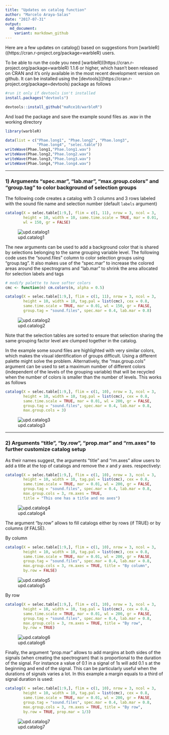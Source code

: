 ```yaml
---
title: "Updates on catalog function"
author: "Marcelo Araya-Salas"
date: "2017-07-31"
output: 
  md_document:
    variant: markdown_github
---
```


Here are a few updates on catalog() based on suggestions from [warbleR]((https://cran.r-project.org/package=warbleR) users.

To be able to run the code you need [warbleR]((https://cran.r-project.org/package=warbleR) 1.1.6 or higher, which hasn't been released on CRAN and it's only available in the most recent development version on github. It can be installed using the [devtools]((https://cran.r-project.org/package=devtools) package as follows

```r
#run it only if devtools isn't installed
install.packages("devtools")

devtools::install_github("maRce10/warbleR")

```

And load the package and save the example sound files as .wav in the working directory

```r
 
library(warbleR)

data(list = c("Phae.long1", "Phae.long2", "Phae.long3", 
              "Phae.long4", "selec.table"))
writeWave(Phae.long1,"Phae.long1.wav")
writeWave(Phae.long2,"Phae.long2.wav")
writeWave(Phae.long3,"Phae.long3.wav")
writeWave(Phae.long4,"Phae.long4.wav")

```

---

### 1) Arguments "spec.mar", "lab.mar", "max.group.colors" and "group.tag" to color background of selection groups


The following code creates a catalog with 3 columns and 3 rows labeled with the sound file name and selection number (default `labels` argument)

```r

catalog(X = selec.table[1:9,], flim = c(1, 11), nrow = 3, ncol = 3, 
        height = 10, width = 10, same.time.scale = TRUE, mar = 0.01, 
        wl = 150, gr = FALSE)

```

![upd.catalog1](img/Updates_Catalog_p1.png)

The new arguments can be used to add a background color that is shared by selections belonging to the same grouping variable level. The following code uses the "sound.files" column to color selection groups using "group.tag". It also makes use of the "spec.mar" to increase the colored areas around the spectrograms and "lab.mar" to shrink the area allocated for selection labels and tags

```r
# modify palette to have softer colors
cmc <- function(n) cm.colors(n, alpha = 0.5)

catalog(X = selec.table[1:9,], flim = c(1, 11), nrow = 3, ncol = 3, 
        height = 10, width = 10, tag.pal = list(cmc), cex = 0.8,
        same.time.scale = TRUE, mar = 0.01, wl = 150, gr = FALSE, 
        group.tag = "sound.files", spec.mar = 0.4, lab.mar = 0.8)

```

![upd.catalog2](img/Updates_Catalog_p2.png)


Note that the selection tables are sorted to ensure that selection sharing the same grouping factor level are clumped together in the catalog.

In the example some sound files are highlighted with very similar colors, which makes the visual identification of groups difficult. Using a different palette might solve the problem. Alternatively, the "max.group.cols" argument can be used to set a maximum number of different colors (independent of the levels of the grouping variable) that will be recycled when the number of colors is smaller than the number of levels. This works as follows

```r

catalog(X = selec.table[1:9,], flim = c(1, 10), nrow = 3, ncol = 3, 
        height = 10, width = 10, tag.pal = list(cmc), cex = 0.8,
        same.time.scale = TRUE, mar = 0.01, wl = 200, gr = FALSE, 
        group.tag = "sound.files", spec.mar = 0.4, lab.mar = 0.8,
        max.group.cols = 3)

```

![upd.catalog3](img/Updates_Catalog_p3.png)

---

### 2) Arguments "title", "by.row", "prop.mar" and "rm.axes" to further customize catalog setup


As their names suggest, the arguments "title" and "rm.axes" allow users to add a title at the top of catalogs and remove the *x* and *y* axes. respectively:

```r

catalog(X = selec.table[1:9,], flim = c(1, 10), nrow = 3, ncol = 3, 
        height = 10, width = 10, tag.pal = list(cmc), cex = 0.8,
        same.time.scale = TRUE, mar = 0.01, wl = 200, gr = FALSE, 
        group.tag = "sound.files", spec.mar = 0.4, lab.mar = 0.8,
        max.group.cols = 3, rm.axes = TRUE, 
        title = "This one has a title and no axes")

```

![upd.catalog4](img/Updates_Catalog_p4.png)


The argument "by.row" allows to fill catalogs either by rows (if TRUE) or by columns (if FALSE).

By column

```r

catalog(X = selec.table[1:9,], flim = c(1, 10), nrow = 3, ncol = 3, 
        height = 10, width = 10, tag.pal = list(cmc), cex = 0.8,
        same.time.scale = TRUE, mar = 0.01, wl = 200, gr = FALSE, 
        group.tag = "sound.files", spec.mar = 0.4, lab.mar = 0.8,
        max.group.cols = 3, rm.axes = TRUE, title = "By column", 
        by.row = FALSE)

```

![upd.catalog5](img/Updates_Catalog_p5.png)

By row

```r

catalog(X = selec.table[1:9,], flim = c(1, 10), nrow = 3, ncol = 3, 
        height = 10, width = 10, tag.pal = list(cmc), cex = 0.8,
        same.time.scale = TRUE, mar = 0.01, wl = 200, gr = FALSE, 
        group.tag = "sound.files", spec.mar = 0.4, lab.mar = 0.8,
        max.group.cols = 3, rm.axes = TRUE, title = "By row", 
        by.row = TRUE)

```

![upd.catalog6](img/Updates_Catalog_p6.png)


Finally, the argument "prop.mar" allows to add margins at both sides of the signals (when creating the spectrogram) that is proportional to the duration of the signal. For instance a value of 0.1 in a signal of 1s will add 0.1 s at the beginning and end of the signal. This can be particularly useful when the durations of signals varies a lot. In this example a margin equals to a third of signal duration is used:

```r

catalog(X = selec.table[1:9,], flim = c(1, 10), nrow = 3, ncol = 3, 
        height = 10, width = 10, tag.pal = list(cmc), cex = 0.8,
        same.time.scale = TRUE, mar = 0.01, wl = 200, gr = FALSE, 
        group.tag = "sound.files", spec.mar = 0.4, lab.mar = 0.8,
        max.group.cols = 3, rm.axes = TRUE, title = "By row", 
        by.row = TRUE, prop.mar = 1/3)

```

![upd.catalog7](img/Updates_Catalog_p7.png)
